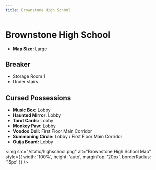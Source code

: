 ```yaml
---
title: Brownstone High School
---
```


# Brownstone High School

- **Map Size:** Large

## Breaker

- Storage Room 1
- Under stairs

## Cursed Possessions

- **Music Box:** Lobby
- **Haunted Mirror:** Lobby
- **Tarot Cards:** Lobby
- **Monkey Paw:** Lobby
- **Voodoo Doll:** First Floor Main Corridor
- **Summoning Circle:** Lobby / First Floor Main Corridor
- **Ouija Board:** Lobby

<img src="/static/highschool.png" alt="Brownstone High School Map" style={{ width: '100%', height: 'auto', marginTop: '20px', borderRadius: '15px' }} />